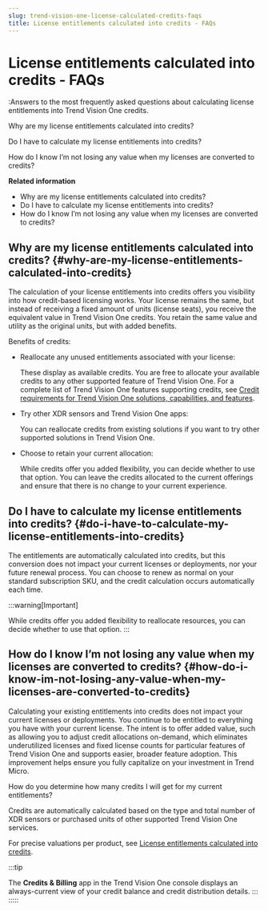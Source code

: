 ```yaml
---
slug: trend-vision-one-license-calculated-credits-faqs
title: License entitlements calculated into credits - FAQs
---
```

# License entitlements calculated into credits - FAQs

:Answers to the most frequently asked questions about calculating license entitlements into Trend Vision One credits.

Why are my license entitlements calculated into credits?

Do I have to calculate my license entitlements into credits?

How do I know I’m not losing any value when my licenses are converted to credits?

**Related information**

- Why are my license entitlements calculated into credits?
- Do I have to calculate my license entitlements into credits?
- How do I know I’m not losing any value when my licenses are converted to credits?

## Why are my license entitlements calculated into credits? {#why-are-my-license-entitlements-calculated-into-credits}

The calculation of your license entitlements into credits offers you visibility into how credit-based licensing works. Your license remains the same, but instead of receiving a fixed amount of units (license seats), you receive the equivalent value in Trend Vision One credits. You retain the same value and utility as the original units, but with added benefits.

Benefits of credits:

- Reallocate any unused entitlements associated with your license:

  These display as available credits. You are free to allocate your available credits to any other supported feature of Trend Vision One. For a complete list of Trend Vision One features supporting credits, see [Credit requirements for Trend Vision One solutions, capabilities, and features](credit-req-for-apps-services.mdx).

- Try other XDR sensors and Trend Vision One apps:

  You can reallocate credits from existing solutions if you want to try other supported solutions in Trend Vision One.

- Choose to retain your current allocation:

  While credits offer you added flexibility, you can decide whether to use that option. You can leave the credits allocated to the current offerings and ensure that there is no change to your current experience.

## Do I have to calculate my license entitlements into credits? {#do-i-have-to-calculate-my-license-entitlements-into-credits}

The entitlements are automatically calculated into credits, but this conversion does not impact your current licenses or deployments, nor your future renewal process. You can choose to renew as normal on your standard subscription SKU, and the credit calculation occurs automatically each time.

:::warning[Important]

While credits offer you added flexibility to reallocate resources, you can decide whether to use that option.
:::

## How do I know I’m not losing any value when my licenses are converted to credits? {#how-do-i-know-im-not-losing-any-value-when-my-licenses-are-converted-to-credits}

Calculating your existing entitlements into credits does not impact your current licenses or deployments. You continue to be entitled to everything you have with your current license. The intent is to offer added value, such as allowing you to adjust credit allocations on-demand, which eliminates underutilized licenses and fixed license counts for particular features of Trend Vision One and supports easier, broader feature adoption. This improvement helps ensure you fully capitalize on your investment in Trend Micro.

How do you determine how many credits I will get for my current entitlements?

Credits are automatically calculated based on the type and total number of XDR sensors or purchased units of other supported Trend Vision One services.

For precise valuations per product, see [License entitlements calculated into credits](license-calculated-credits.mdx).

:::tip

The **Credits & Billing** app in the Trend Vision One console displays an always-current view of your credit balance and credit distribution details.
:::
:::::
